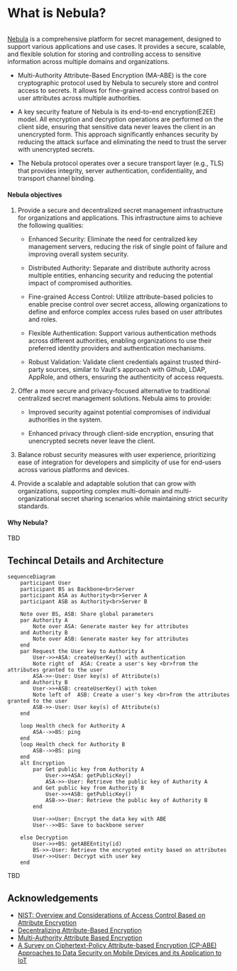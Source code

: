 


# What is Nebula?

<Image img={overviewDiagram} />

[Nebula](https://github.com/CremitHQ/nebula) is a comprehensive platform for secret management, designed to support various applications and use cases. It provides a secure, scalable, and flexible solution for storing and controlling access to sensitive information across multiple domains and organizations.

- Multi-Authority Attribute-Based Encryption (MA-ABE) is the core cryptographic protocol used by Nebula to securely store and control access to secrets. It allows for fine-grained access control based on user attributes across multiple authorities.

- A key security feature of Nebula is its end-to-end encryption(E2EE) model. All encryption and decryption operations are performed on the client side, ensuring that sensitive data never leaves the client in an unencrypted form. This approach significantly enhances security by reducing the attack surface and eliminating the need to trust the server with unencrypted secrets.

- The Nebula protocol operates over a secure transport layer (e.g., TLS) that provides integrity, server authentication, confidentiality, and transport channel binding.

#### Nebula objectives

1. Provide a secure and decentralized secret management infrastructure for organizations and applications. This infrastructure aims to achieve the following qualities:

   - Enhanced Security: Eliminate the need for centralized key management servers, reducing the risk of single point of failure and improving overall system security.

   - Distributed Authority: Separate and distribute authority across multiple entities, enhancing security and reducing the potential impact of compromised authorities.

   - Fine-grained Access Control: Utilize attribute-based policies to enable precise control over secret access, allowing organizations to define and enforce complex access rules based on user attributes and roles.

   - Flexible Authentication: Support various authentication methods across different authorities, enabling organizations to use their preferred identity providers and authentication mechanisms.

   - Robust Validation: Validate client credentials against trusted third-party sources, similar to Vault's approach with Github, LDAP, AppRole, and others, ensuring the authenticity of access requests.

2. Offer a more secure and privacy-focused alternative to traditional centralized secret management solutions. Nebula aims to provide:

   - Improved security against potential compromises of individual authorities in the system.

   - Enhanced privacy through client-side encryption, ensuring that unencrypted secrets never leave the client.

3. Balance robust security measures with user experience, prioritizing ease of integration for developers and simplicity of use for end-users across various platforms and devices.

4. Provide a scalable and adaptable solution that can grow with organizations, supporting complex multi-domain and multi-organizational secret sharing scenarios while maintaining strict security standards.

#### Why Nebula?

TBD

## Techincal Details and Architecture

```mermaid
sequenceDiagram
    participant User
    participant BS as Backbone<br>Server
    participant ASA as Authority<br>Server A
    participant ASB as Authority<br>Server B

    Note over BS, ASB: Share global parameters
    par Authority A
        Note over ASA: Generate master key for attributes
    and Authority B
        Note over ASB: Generate master key for attributes
    end
    par Request the User key to Authority A
        User->>+ASA: createUserKey() with authentication
        Note right of  ASA: Create a user's key <br>from the attributes granted to the user
        ASA->>-User: User key(s) of Attribute(s)
    and Authority B
        User->>+ASB: createUserKey() with token
        Note left of  ASB: Create a user's key <br>from the attributes granted to the user
        ASB->>-User: User key(s) of Attribute(s)
    end

    loop Health check for Authority A
        ASA-->>BS: ping
    end
    loop Health check for Authority B
        ASB-->>BS: ping
    end
    alt Encryption
        par Get public key from Authority A
            User->>+ASA: getPublicKey()
            ASA->>-User: Retrieve the public key of Authority A
        and Get public key from Authority B
            User->>+ASB: getPublicKey()
            ASB->>-User: Retrieve the public key of Authority B
        end

        User->>User: Encrypt the data key with ABE
        User-->>BS: Save to backbone server

    else Decryption
        User->>+BS: getABEEntity(id)
        BS->>-User: Retrieve the encrypted entity based on attributes
        User->>User: Decrypt with user key
    end
```

TBD

## Acknowledgements

- [NIST: Overview and Considerations of Access Control Based on Attribute Encryption](https://csrc.nist.gov/pubs/ir/8450/ipd)
- [Decentralizing Attribute-Based Encryption](https://eprint.iacr.org/2010/351.pdf)
- [Multi-Authority Attribute Based Encryption](https://iacr.org/archive/tcc2007/43920514/43920514.pdf)
- [A Survey on Ciphertext-Policy Attribute-based Encryption (CP-ABE) Approaches to Data Security on Mobile Devices and its Application to IoT](https://dl.acm.org/doi/10.1145/3102304.3102338)

